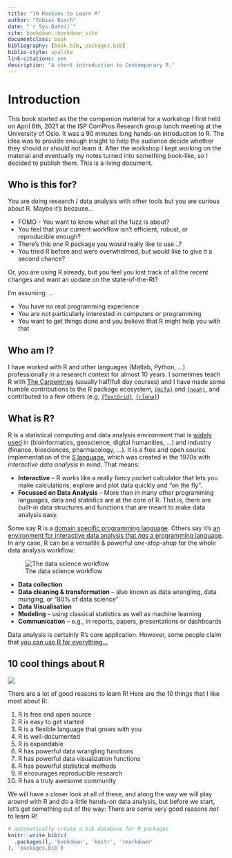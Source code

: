 ```yaml
---
title: "10 Reasons to Learn R"
author: "Tobias Busch"
date: "`r Sys.Date()`"
site: bookdown::bookdown_site
documentclass: book
bibliography: [book.bib, packages.bib]
biblio-style: apalike
link-citations: yes
description: "A short introduction to Contemporary R."
---
```


# Introduction {.unnumbered}

This book started as the the companion material for a workshop I first held on April 6th, 2021 at the ISP ComPros Research group lunch meeting at the University of Oslo. It was a 90 minutes long hands-on introduction to R. The idea was to provide enough insight to help the audience decide whether they should or should not learn it. After the workshop I kept working on the material and eventually my notes turned into something book-like, so I decided to publish them. This is a living document.

## Who is this for? {.unnumbered}

You are doing research / data analysis with other tools but you are curious about R. Maybe it's because...

-   FOMO - You want to know what all the fuzz is about?
-   You feel that your current workflow isn't efficient, robust, or reproducible enough?
-   There's this *one* R package you would really like to use...?
-   You tried R before and were overwhelmed, but would like to give it a second chance?

Or, you are using R already, but you feel you lost track of all the recent changes and want an update on the state-of-the-Rt?

I'm assuming ...

-   You have no real programming experience
-   You are not particularly interested in computers or programming
-   You want to get things done and you believe that R might help you with that

## Who am I? {.unnumbered}

I have worked with R and other languages (Matlab, Python, ...) professionally in a research context for almost 10 years. I sometimes teach R with [The Carpentries](https://www.ub.uio.no/english/writing-publishing/dsc/carpentry-uio/) (usually half/full day courses) and I have made some humble contributions to the R package ecosystem, [`{mifa}`](https://teebusch.github.io/mifa/) and [`{noah}`](https://teebusch.github.io/noah/), and contributed to a few others (e.g, [`{TextGrid}`](https://github.com/patrickreidy/textgRid), [`{rlena}`](https://github.com/HomeBankCode/rlena))

## What is R? {.unnumbered}

R is a statistical computing and data analysis environment that is [widely used](https://www.tiobe.com/tiobe-index/r/) in (bioinformatics, geoscience, digital humanities, ...) and industry (finance, biosciences, pharmacology, ...). It is a free and open source implementation of the [*S* language](https://en.wikipedia.org/wiki/S_(programming_language)), which was created in the 1970s with *interactive data analysis* in mind. That means:

-   **Interactive** -- R works like a really fancy pocket calculator that lets you make calculations, explore and plot data quickly and "on the fly".
-   **Focussed on Data Analysis** -- More than in many other programming languages, data and statistics are at the core of R. That is, there are built-in data structures and functions that are meant to make data analysis easy.

Some say R is a [domain specific programming language](https://en.wikipedia.org/wiki/Domain-specific_language). Others say it's [an environment for interactive data analysis that *has* a programming language](https://youtu.be/6S9r_YbqHy8). In any case, R can be a versatile & powerful *one-stop-shop* for the whole data analysis workflow:

![The data science workflow](https://i.imgur.com/sclqeRc.jpg)

-   **Data collection**
-   **Data cleaning & transformation** -- also known as data wrangling, data munging, or "80% of data science"
-   **Data Visualisation**
-   **Modeling** -- using classical statistics as well as machine learning
-   **Communication** -- e.g., in reports, papers, presentations or dashboards

Data analysis is certainly R's core application. However, some people claim that [you can use R for everything...](https://youtu.be/m6nUdoP6894)

## 10 cool things about R {.unnumbered}

![](./images/reasons.png)

There are a lot of good reasons to learn R! Here are the 10 things that I like most about R:

1.  R is free and open source
2.  R is easy to get started
3.  R is a flexible language that grows with you
4.  R is well-documented
5.  R is expandable
6.  R has powerful data wrangling functions
7.  R has powerful data visualization functions
8.  R has powerful statistical methods
9.  R encourages reproducible research
10. R has a truly awesome community

We will have a closer look at all of these, and along the way we will play around with R and do a little hands-on data analysis, but before we start, let's get something out of the way: There are some very good reasons *not* to learn R!


```r
# automatically create a bib database for R packages
knitr::write_bib(c(
  .packages(), 'bookdown', 'knitr', 'rmarkdown'
), 'packages.bib')
```
